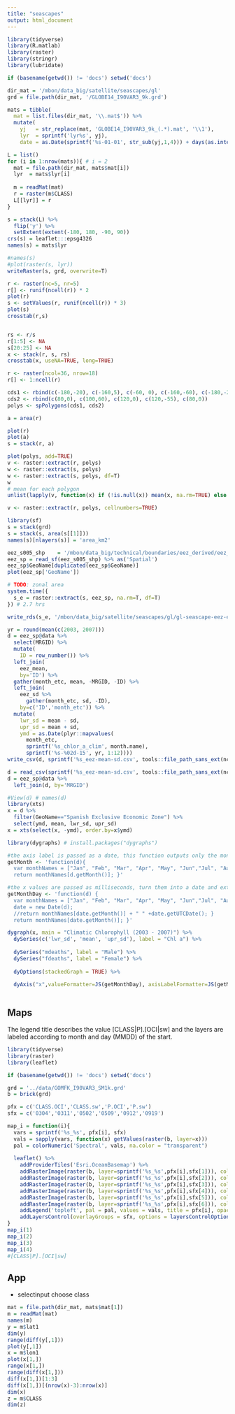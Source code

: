 ```yaml
---
title: "seascapes"
output: html_document
---
```


```r
library(tidyverse)
library(R.matlab)
library(raster)
library(stringr)
library(lubridate)

if (basename(getwd()) != 'docs') setwd('docs')

dir_mat = '/mbon/data_big/satellite/seascapes/gl'
grd = file.path(dir_mat, '/GLOBE14_I90VAR3_9k.grd')

mats = tibble(
  mat = list.files(dir_mat, '\\.mat$')) %>%
  mutate(
    yj   = str_replace(mat, 'GLOBE14_I90VAR3_9k_(.*).mat', '\\1'),
    lyr  = sprintf('lyr%s', yj),
    date = as.Date(sprintf('%s-01-01', str_sub(yj,1,4))) + days(as.integer(str_sub(yj,5,8))-1))

L = list()
for (i in 1:nrow(mats)){ # i = 2
  mat = file.path(dir_mat, mats$mat[i])
  lyr  = mats$lyr[i]
  
  m = readMat(mat)
  r = raster(m$CLASS)
  L[[lyr]] = r
}

s = stack(L) %>% 
  flip('y') %>% 
  setExtent(extent(-180, 180, -90, 90))
crs(s) = leaflet:::epsg4326
names(s) = mats$lyr

#names(s)
#plot(raster(s, lyr))
writeRaster(s, grd, overwrite=T)
```


```r
r <- raster(nc=5, nr=5)
r[] <- runif(ncell(r)) * 2
plot(r)
s <- setValues(r, runif(ncell(r)) * 3)
plot(s)
crosstab(r,s)


rs <- r/s
r[1:5] <- NA
s[20:25] <- NA
x <- stack(r, s, rs)
crosstab(x, useNA=TRUE, long=TRUE)
```

```r
r <- raster(ncol=36, nrow=18)
r[] <- 1:ncell(r)

cds1 <- rbind(c(-180,-20), c(-160,5), c(-60, 0), c(-160,-60), c(-180,-20))
cds2 <- rbind(c(80,0), c(100,60), c(120,0), c(120,-55), c(80,0))
polys <- spPolygons(cds1, cds2)

a = area(r)

plot(r)
plot(a)
s = stack(r, a)

plot(polys, add=TRUE)
v <- raster::extract(r, polys)
w <- raster::extract(s, polys)
w <- raster::extract(s, polys, df=T)
w
# mean for each polygon
unlist(lapply(v, function(x) if (!is.null(x)) mean(x, na.rm=TRUE) else NA ))

v <- raster::extract(r, polys, cellnumbers=TRUE)

```


```r
library(sf)
s = stack(grd)
s = stack(s, area(s[[1]]))
names(s)[nlayers(s)] = 'area_km2'

eez_s005_shp    = '/mbon/data_big/technical/boundaries/eez_derived/eez_s005.shp'
eez_sp = read_sf(eez_s005_shp) %>% as('Spatial')
eez_sp$GeoName[duplicated(eez_sp$GeoName)]
plot(eez_sp['GeoName'])

# TODO: zonal area
system.time({
  s_e = raster::extract(s, eez_sp, na.rm=T, df=T)
}) # 2.7 hrs

write_rds(s_e, '/mbon/data_big/satellite/seascapes/gl/gl-seascape-eez-extract.Rdata')

yr = round(mean(c(2003, 2007)))
d = eez_sp@data %>%
  select(MRGID) %>%
  mutate(
    ID = row_number()) %>%
  left_join(
    eez_mean,
    by='ID') %>%
  gather(month_etc, mean, -MRGID, -ID) %>% 
  left_join(
    eez_sd %>%
      gather(month_etc, sd, -ID),
    by=c('ID','month_etc')) %>%
  mutate(
    lwr_sd = mean - sd,
    upr_sd = mean + sd,
    ymd = as.Date(plyr::mapvalues(
      month_etc,
      sprintf('%s_chlor_a_clim', month.name),
      sprintf('%s-%02d-15', yr, 1:12))))
write_csv(d, sprintf('%s_eez-mean-sd.csv', tools::file_path_sans_ext(nc_path)))

d = read_csv(sprintf('%s_eez-mean-sd.csv', tools::file_path_sans_ext(nc_path)))
d = eez_sp@data %>%
  left_join(d, by='MRGID')

#View(d) # names(d)
library(xts)
x = d %>%
  filter(GeoName=="Spanish Exclusive Economic Zone") %>%
  select(ymd, mean, lwr_sd, upr_sd)
x = xts(select(x, -ymd), order.by=x$ymd)

library(dygraphs) # install.packages("dygraphs")

#the axis label is passed as a date, this function outputs only the month of the date
getMonth <- 'function(d){
  var monthNames = ["Jan", "Feb", "Mar", "Apr", "May", "Jun","Jul", "Aug", "Sep", "Oct", "Nov", "Dec"];
  return monthNames[d.getMonth()]; }'

#the x values are passed as milliseconds, turn them into a date and extract month and day
getMonthDay <- 'function(d) {
  var monthNames = ["Jan", "Feb", "Mar", "Apr", "May", "Jun","Jul", "Aug", "Sep", "Oct", "Nov", "Dec"];
  date = new Date(d);
  //return monthNames[date.getMonth()] + " " +date.getUTCDate(); }
  return monthNames[date.getMonth()]; }'

dygraph(x, main = "Climatic Chlorophyll (2003 - 2007)") %>%
  dySeries(c('lwr_sd', 'mean', 'upr_sd'), label = "Chl a") %>%
  
  dySeries("mdeaths", label = "Male") %>%
  dySeries("fdeaths", label = "Female") %>%
  
  dyOptions(stackedGraph = TRUE) %>%

  dyAxis("x",valueFormatter=JS(getMonthDay), axisLabelFormatter=JS(getMonth))
  
```


## Maps

The legend title describes the value [CLASS|P].[OCI|sw] and the layers are labeled according to month and day (MMDD) of the start.

```r
library(tidyverse)
library(raster)
library(leaflet)

if (basename(getwd()) != 'docs') setwd('docs')

grd = '../data/GOMFK_I90VAR3_SM1k.grd'
b = brick(grd)

pfx = c('CLASS.OCI','CLASS.sw','P.OCI','P.sw')
sfx = c('0304','0311','0502','0509','0912','0919')

map_i = function(i){
  vars = sprintf('%s_%s', pfx[i], sfx)
  vals = sapply(vars, function(x) getValues(raster(b, layer=x)))
  pal = colorNumeric('Spectral', vals, na.color = "transparent")
  
  leaflet() %>%
    addProviderTiles('Esri.OceanBasemap') %>%
    addRasterImage(raster(b, layer=sprintf('%s_%s',pfx[i],sfx[1])), colors = pal, opacity=0.7, group=sfx[1]) %>%
    addRasterImage(raster(b, layer=sprintf('%s_%s',pfx[i],sfx[2])), colors = pal, opacity=0.7, group=sfx[2]) %>%
    addRasterImage(raster(b, layer=sprintf('%s_%s',pfx[i],sfx[3])), colors = pal, opacity=0.7, group=sfx[3]) %>%
    addRasterImage(raster(b, layer=sprintf('%s_%s',pfx[i],sfx[4])), colors = pal, opacity=0.7, group=sfx[4]) %>%
    addRasterImage(raster(b, layer=sprintf('%s_%s',pfx[i],sfx[5])), colors = pal, opacity=0.7, group=sfx[5]) %>%
    addRasterImage(raster(b, layer=sprintf('%s_%s',pfx[i],sfx[6])), colors = pal, opacity=0.7, group=sfx[6]) %>%
    addLegend('topleft', pal = pal, values = vals, title = pfx[i], opacity = 1) %>%
    addLayersControl(overlayGroups = sfx, options = layersControlOptions(collapsed = FALSE))
}
map_i(1)
map_i(2)
map_i(3)
map_i(4)
#[CLASS|P].[OCI|sw]
```

## App

- selectinput choose class

```r
mat = file.path(dir_mat, mats$mat[1])
m = readMat(mat)
names(m)
y = m$lat1
dim(y)
range(diff(y[,1]))
plot(y[,1])
x = m$lon1
plot(x[1,])
range(x[1,])
range(diff(x[1,]))
diff(x[1,])[1:3]
diff(x[1,])[(nrow(x)-3):nrow(x)]
dim(x)
z = m$CLASS
dim(z)
```

